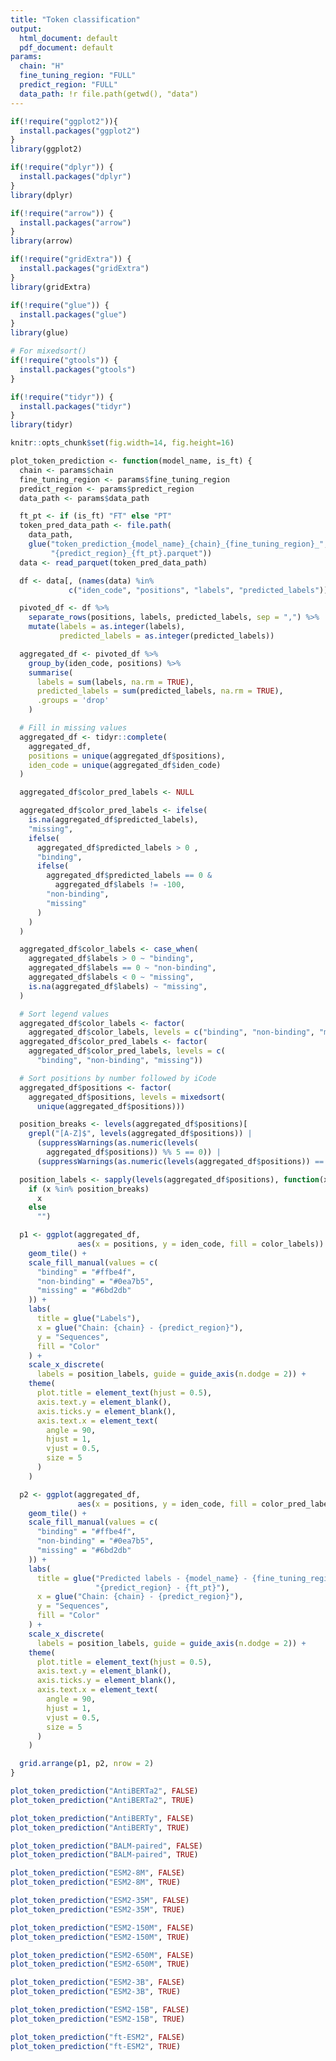 ```yaml
---
title: "Token classification"
output:
  html_document: default
  pdf_document: default
params:
  chain: "H"
  fine_tuning_region: "FULL"
  predict_region: "FULL"
  data_path: !r file.path(getwd(), "data")
---
```

```r
if(!require("ggplot2")){
  install.packages("ggplot2")
}
library(ggplot2)

if(!require("dplyr")) {
  install.packages("dplyr")
}
library(dplyr)

if(!require("arrow")) {
  install.packages("arrow")
}
library(arrow)

if(!require("gridExtra")) {
  install.packages("gridExtra")
}
library(gridExtra)

if(!require("glue")) {
  install.packages("glue")
}
library(glue)

# For mixedsort()
if(!require("gtools")) {
  install.packages("gtools")
}

if(!require("tidyr")) {
  install.packages("tidyr")
}
library(tidyr)

knitr::opts_chunk$set(fig.width=14, fig.height=16)
```

```r
plot_token_prediction <- function(model_name, is_ft) {
  chain <- params$chain
  fine_tuning_region <- params$fine_tuning_region
  predict_region <- params$predict_region
  data_path <- params$data_path

  ft_pt <- if (is_ft) "FT" else "PT"
  token_pred_data_path <- file.path(
    data_path,
    glue("token_prediction_{model_name}_{chain}_{fine_tuning_region}_",
         "{predict_region}_{ft_pt}.parquet"))
  data <- read_parquet(token_pred_data_path)

  df <- data[, (names(data) %in%
             c("iden_code", "positions", "labels", "predicted_labels"))]

  pivoted_df <- df %>%
    separate_rows(positions, labels, predicted_labels, sep = ",") %>%
    mutate(labels = as.integer(labels),
           predicted_labels = as.integer(predicted_labels))

  aggregated_df <- pivoted_df %>%
    group_by(iden_code, positions) %>%
    summarise(
      labels = sum(labels, na.rm = TRUE),
      predicted_labels = sum(predicted_labels, na.rm = TRUE),
      .groups = 'drop'
    )

  # Fill in missing values
  aggregated_df <- tidyr::complete(
    aggregated_df,
    positions = unique(aggregated_df$positions),
    iden_code = unique(aggregated_df$iden_code)
  )

  aggregated_df$color_pred_labels <- NULL

  aggregated_df$color_pred_labels <- ifelse(
    is.na(aggregated_df$predicted_labels),
    "missing",
    ifelse(
      aggregated_df$predicted_labels > 0 ,
      "binding",
      ifelse(
        aggregated_df$predicted_labels == 0 &
          aggregated_df$labels != -100,
        "non-binding",
        "missing"
      )
    )
  )

  aggregated_df$color_labels <- case_when(
    aggregated_df$labels > 0 ~ "binding",
    aggregated_df$labels == 0 ~ "non-binding",
    aggregated_df$labels < 0 ~ "missing",
    is.na(aggregated_df$labels) ~ "missing",
  )

  # Sort legend values
  aggregated_df$color_labels <- factor(
    aggregated_df$color_labels, levels = c("binding", "non-binding", "missing"))
  aggregated_df$color_pred_labels <- factor(
    aggregated_df$color_pred_labels, levels = c(
      "binding", "non-binding", "missing"))

  # Sort positions by number followed by iCode
  aggregated_df$positions <- factor(
    aggregated_df$positions, levels = mixedsort(
      unique(aggregated_df$positions)))

  position_breaks <- levels(aggregated_df$positions)[
    grepl("[A-Z]$", levels(aggregated_df$positions)) |
      (suppressWarnings(as.numeric(levels(
        aggregated_df$positions)) %% 5 == 0)) |
      (suppressWarnings(as.numeric(levels(aggregated_df$positions)) == 1))]

  position_labels <- sapply(levels(aggregated_df$positions), function(x)
    if (x %in% position_breaks)
      x
    else
      "")

  p1 <- ggplot(aggregated_df,
               aes(x = positions, y = iden_code, fill = color_labels)) +
    geom_tile() +
    scale_fill_manual(values = c(
      "binding" = "#ffbe4f",
      "non-binding" = "#0ea7b5",
      "missing" = "#6bd2db"
    )) +
    labs(
      title = glue("Labels"),
      x = glue("Chain: {chain} - {predict_region}"),
      y = "Sequences",
      fill = "Color"
    ) +
    scale_x_discrete(
      labels = position_labels, guide = guide_axis(n.dodge = 2)) +
    theme(
      plot.title = element_text(hjust = 0.5),
      axis.text.y = element_blank(),
      axis.ticks.y = element_blank(),
      axis.text.x = element_text(
        angle = 90,
        hjust = 1,
        vjust = 0.5,
        size = 5
      )
    )

  p2 <- ggplot(aggregated_df,
               aes(x = positions, y = iden_code, fill = color_pred_labels)) +
    geom_tile() +
    scale_fill_manual(values = c(
      "binding" = "#ffbe4f",
      "non-binding" = "#0ea7b5",
      "missing" = "#6bd2db"
    )) +
    labs(
      title = glue("Predicted labels - {model_name} - {fine_tuning_region} - ",
                   "{predict_region} - {ft_pt}"),
      x = glue("Chain: {chain} - {predict_region}"),
      y = "Sequences",
      fill = "Color"
    ) +
    scale_x_discrete(
      labels = position_labels, guide = guide_axis(n.dodge = 2)) +
    theme(
      plot.title = element_text(hjust = 0.5),
      axis.text.y = element_blank(),
      axis.ticks.y = element_blank(),
      axis.text.x = element_text(
        angle = 90,
        hjust = 1,
        vjust = 0.5,
        size = 5
      )
    )

  grid.arrange(p1, p2, nrow = 2)
}
```

```r
plot_token_prediction("AntiBERTa2", FALSE)
plot_token_prediction("AntiBERTa2", TRUE)
```

```r
plot_token_prediction("AntiBERTy", FALSE)
plot_token_prediction("AntiBERTy", TRUE)
```

```r
plot_token_prediction("BALM-paired", FALSE)
plot_token_prediction("BALM-paired", TRUE)
```

```r
plot_token_prediction("ESM2-8M", FALSE)
plot_token_prediction("ESM2-8M", TRUE)
```

```r
plot_token_prediction("ESM2-35M", FALSE)
plot_token_prediction("ESM2-35M", TRUE)
```

```r
plot_token_prediction("ESM2-150M", FALSE)
plot_token_prediction("ESM2-150M", TRUE)
```

```r
plot_token_prediction("ESM2-650M", FALSE)
plot_token_prediction("ESM2-650M", TRUE)
```

```r
plot_token_prediction("ESM2-3B", FALSE)
plot_token_prediction("ESM2-3B", TRUE)
```

```r
plot_token_prediction("ESM2-15B", FALSE)
plot_token_prediction("ESM2-15B", TRUE)
```

```r
plot_token_prediction("ft-ESM2", FALSE)
plot_token_prediction("ft-ESM2", TRUE)
```
